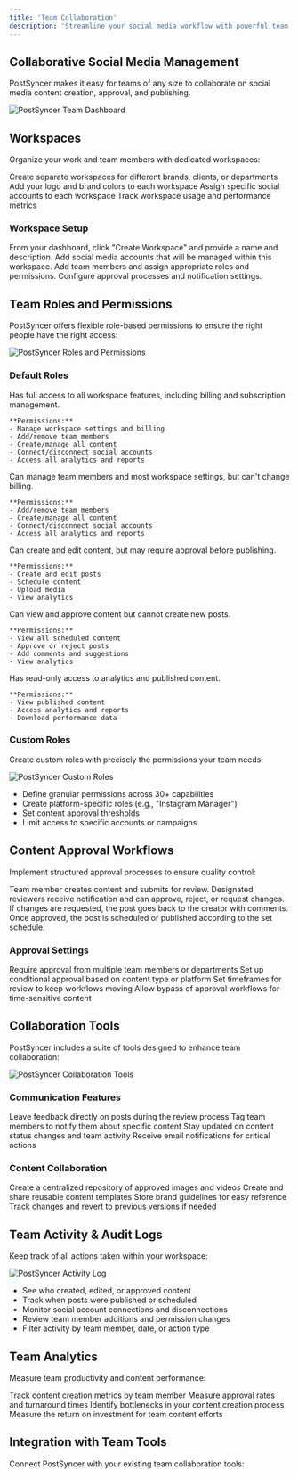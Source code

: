 ```yaml
---
title: 'Team Collaboration'
description: 'Streamline your social media workflow with powerful team collaboration tools'
---
```


## Collaborative Social Media Management

PostSyncer makes it easy for teams of any size to collaborate on social media content creation, approval, and publishing.

<img
  src="/images/team-dashboard.png"
  alt="PostSyncer Team Dashboard"
/>

## Workspaces

Organize your work and team members with dedicated workspaces:

<CardGroup cols={2}>
  <Card title="Multiple Workspaces" icon="building">
    Create separate workspaces for different brands, clients, or departments
  </Card>
  <Card title="Custom Branding" icon="palette">
    Add your logo and brand colors to each workspace
  </Card>
  <Card title="Resource Allocation" icon="diagram-project">
    Assign specific social accounts to each workspace
  </Card>
  <Card title="Activity Tracking" icon="chart-line">
    Track workspace usage and performance metrics
  </Card>
</CardGroup>

### Workspace Setup

<Steps>
  <Step title="Create Workspace">
    From your dashboard, click "Create Workspace" and provide a name and description.
  </Step>
  <Step title="Connect Accounts">
    Add social media accounts that will be managed within this workspace.
  </Step>
  <Step title="Invite Team Members">
    Add team members and assign appropriate roles and permissions.
  </Step>
  <Step title="Set Up Workflow">
    Configure approval processes and notification settings.
  </Step>
</Steps>

## Team Roles and Permissions

PostSyncer offers flexible role-based permissions to ensure the right people have the right access:

<img
  src="/images/roles-permissions.png"
  alt="PostSyncer Roles and Permissions"
/>

### Default Roles

<AccordionGroup>
  <Accordion icon="crown" title="Owner">
    Has full access to all workspace features, including billing and subscription management.
    
    **Permissions:**
    - Manage workspace settings and billing
    - Add/remove team members
    - Create/manage all content
    - Connect/disconnect social accounts
    - Access all analytics and reports
  </Accordion>
  <Accordion icon="user-gear" title="Admin">
    Can manage team members and most workspace settings, but can't change billing.
    
    **Permissions:**
    - Add/remove team members
    - Create/manage all content
    - Connect/disconnect social accounts
    - Access all analytics and reports
  </Accordion>
  <Accordion icon="pen-to-square" title="Creator">
    Can create and edit content, but may require approval before publishing.
    
    **Permissions:**
    - Create and edit posts
    - Schedule content
    - Upload media
    - View analytics
  </Accordion>
  <Accordion icon="eye" title="Reviewer">
    Can view and approve content but cannot create new posts.
    
    **Permissions:**
    - View all scheduled content
    - Approve or reject posts
    - Add comments and suggestions
    - View analytics
  </Accordion>
  <Accordion icon="chart-simple" title="Analyst">
    Has read-only access to analytics and published content.
    
    **Permissions:**
    - View published content
    - Access analytics and reports
    - Download performance data
  </Accordion>
</AccordionGroup>

### Custom Roles

Create custom roles with precisely the permissions your team needs:

<img
  src="/images/custom-roles.png"
  alt="PostSyncer Custom Roles"
/>

- Define granular permissions across 30+ capabilities
- Create platform-specific roles (e.g., "Instagram Manager")
- Set content approval thresholds
- Limit access to specific accounts or campaigns

## Content Approval Workflows

Implement structured approval processes to ensure quality control:

<Steps>
  <Step title="Creator Drafts Post">
    Team member creates content and submits for review.
  </Step>
  <Step title="Reviewer Approval">
    Designated reviewers receive notification and can approve, reject, or request changes.
  </Step>
  <Step title="Revision Process">
    If changes are requested, the post goes back to the creator with comments.
  </Step>
  <Step title="Final Approval">
    Once approved, the post is scheduled or published according to the set schedule.
  </Step>
</Steps>

### Approval Settings

<CardGroup cols={2}>
  <Card title="Multi-Level Approval" icon="layer-group">
    Require approval from multiple team members or departments
  </Card>
  <Card title="Approval Rules" icon="list-check">
    Set up conditional approval based on content type or platform
  </Card>
  <Card title="Approval Deadlines" icon="clock">
    Set timeframes for review to keep workflows moving
  </Card>
  <Card title="Emergency Publishing" icon="bolt">
    Allow bypass of approval workflows for time-sensitive content
  </Card>
</CardGroup>

## Collaboration Tools

PostSyncer includes a suite of tools designed to enhance team collaboration:

<img
  src="/images/collaboration-tools.png"
  alt="PostSyncer Collaboration Tools"
/>

### Communication Features

<CardGroup cols={2}>
  <Card title="Comments & Feedback" icon="comments">
    Leave feedback directly on posts during the review process
  </Card>
  <Card title="@Mentions" icon="at">
    Tag team members to notify them about specific content
  </Card>
  <Card title="In-app Notifications" icon="bell">
    Stay updated on content status changes and team activity
  </Card>
  <Card title="Email Alerts" icon="envelope">
    Receive email notifications for critical actions
  </Card>
</CardGroup>

### Content Collaboration

<CardGroup cols={2}>
  <Card title="Shared Media Library" icon="images">
    Create a centralized repository of approved images and videos
  </Card>
  <Card title="Content Templates" icon="rectangle-list">
    Create and share reusable content templates
  </Card>
  <Card title="Style Guides" icon="book">
    Store brand guidelines for easy reference
  </Card>
  <Card title="Version History" icon="clock-rotate-left">
    Track changes and revert to previous versions if needed
  </Card>
</CardGroup>

## Team Activity & Audit Logs

Keep track of all actions taken within your workspace:

<img
  src="/images/activity-log.png"
  alt="PostSyncer Activity Log"
/>

- See who created, edited, or approved content
- Track when posts were published or scheduled
- Monitor social account connections and disconnections
- Review team member additions and permission changes
- Filter activity by team member, date, or action type

## Team Analytics

Measure team productivity and content performance:

<CardGroup cols={2}>
  <Card title="Team Performance" icon="users-gear">
    Track content creation metrics by team member
  </Card>
  <Card title="Approval Analytics" icon="thumbs-up">
    Measure approval rates and turnaround times
  </Card>
  <Card title="Workflow Efficiency" icon="gauge-high">
    Identify bottlenecks in your content creation process
  </Card>
  <Card title="Content ROI" icon="sack-dollar">
    Measure the return on investment for team content efforts
  </Card>
</CardGroup>

## Integration with Team Tools

Connect PostSyncer with your existing team collaboration tools:

<CardGroup cols={3}>
  <Card title="Slack" icon="slack" color="#4A154B" />
  <Card title="Microsoft Teams" icon="microsoft" color="#6264A7" />
  <Card title="Asana" icon="list-check" color="#F06A6A" />
  <Card title="Trello" icon="trello" color="#0079BF" />
  <Card title="Google Workspace" icon="google" color="#4285F4" />
  <Card title="Notion" icon="n" color="#000000" />
</CardGroup> 